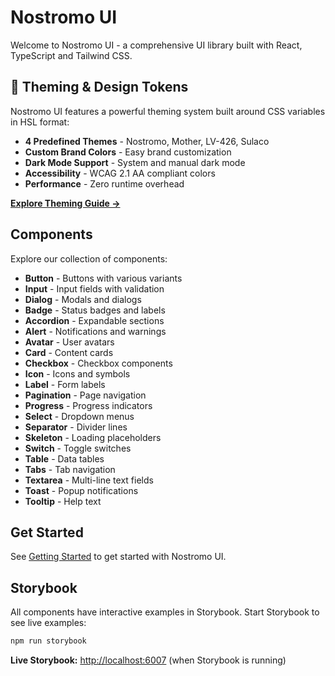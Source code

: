 # Nostromo UI

Welcome to Nostromo UI - a comprehensive UI library built with React, TypeScript and Tailwind CSS.

## 🎨 Theming & Design Tokens

Nostromo UI features a powerful theming system built around CSS variables in HSL format:

- **4 Predefined Themes** - Nostromo, Mother, LV-426, Sulaco
- **Custom Brand Colors** - Easy brand customization
- **Dark Mode Support** - System and manual dark mode
- **Accessibility** - WCAG 2.1 AA compliant colors
- **Performance** - Zero runtime overhead

[**Explore Theming Guide →**](/theming)

## Components

Explore our collection of components:

- **Button** - Buttons with various variants
- **Input** - Input fields with validation
- **Dialog** - Modals and dialogs
- **Badge** - Status badges and labels
- **Accordion** - Expandable sections
- **Alert** - Notifications and warnings
- **Avatar** - User avatars
- **Card** - Content cards
- **Checkbox** - Checkbox components
- **Icon** - Icons and symbols
- **Label** - Form labels
- **Pagination** - Page navigation
- **Progress** - Progress indicators
- **Select** - Dropdown menus
- **Separator** - Divider lines
- **Skeleton** - Loading placeholders
- **Switch** - Toggle switches
- **Table** - Data tables
- **Tabs** - Tab navigation
- **Textarea** - Multi-line text fields
- **Toast** - Popup notifications
- **Tooltip** - Help text

## Get Started

See [Getting Started](/getting-started) to get started with Nostromo UI.

## Storybook

All components have interactive examples in Storybook. Start Storybook to see live examples:

```bash
npm run storybook
```

**Live Storybook:** [http://localhost:6007](http://localhost:6007) (when Storybook is running)
